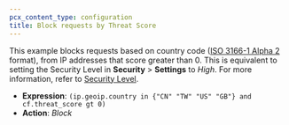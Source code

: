 ```yaml
---
pcx_content_type: configuration
title: Block requests by Threat Score
---
```



<GlossaryDefinition term="threat score" />

This example blocks requests based on country code ([ISO 3166-1 Alpha 2](https://www.iso.org/obp/ui/#search/code/) format), from IP addresses that score greater than 0. This is equivalent to setting the Security Level in **Security** > **Settings** to _High_. For more information, refer to [Security Level](/waf/tools/security-level/).

- **Expression**: `(ip.geoip.country in {"CN" "TW" "US" "GB"} and cf.threat_score gt 0)`
- **Action**: _Block_
